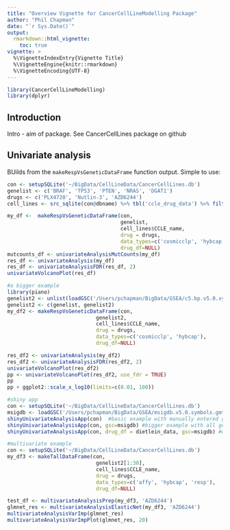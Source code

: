 ```yaml
---
title: "Overview Vignette for CancerCellLineModelling Package"
author: "Phil Chapman"
date: "`r Sys.Date()`"
output: 
  rmarkdown::html_vignette: 
    toc: true
vignette: >
  %\VignetteIndexEntry{Vignette Title}
  %\VignetteEngine{knitr::rmarkdown}
  %\VignetteEncoding{UTF-8}
---
```


```r
library(CancerCellLineModelling)
library(dplyr)
```

## Introduction
Intro - aim of package.  See CancerCellLines package on github

## Univariate analysis
BUilds from the `makeRespVsGeneticDataFrame` function output.  Simple to use:

```r

con <- setupSQLite('~/BigData/CellLineData/CancerCellLines.db')
genelist <- c('BRAF', 'TP53', 'PTEN', 'NRAS', 'DGAT1')
drugs <- c('PLX4720', 'Nutlin-3', 'AZD6244')
cell_lines <- src_sqlite(con@dbname) %>% tbl('ccle_drug_data') %>% filter(Compound %in% drugs) %>% select(CCLE_name) %>%     distinct() %>% collect() %>% as.data.frame

my_df <-  makeRespVsGeneticDataFrame(con, 
                                     genelist, 
                                     cell_lines$CCLE_name, 
                                     drug = drugs, 
                                     data_types=c('cosmicclp', 'hybcap'), 
                                     drug_df=NULL)
mutcounts_df <- univariateAnalysisMutCounts(my_df)
res_df <- univariateAnalysis(my_df)
res_df <- univariateAnalysisFDR(res_df, 2)
univariateVolcanoPlot(res_df)

#a bigger example
library(piano)
genelist2 <- unlist(loadGSC('/Users/pchapman/BigData/GSEA/c5.bp.v5.0.symbols.gmt')$gsc['DNA_REPAIR'])
genelist2 <- c(genelist, genelist2)
my_df2 <- makeRespVsGeneticDataFrame(con, 
                             genelist2, 
                             cell_lines$CCLE_name, 
                             drug = drugs, 
                             data_types=c('cosmicclp', 'hybcap'), 
                             drug_df=NULL)

res_df2 <- univariateAnalysis(my_df2)
res_df2 <- univariateAnalysisFDR(res_df2, 2)
univariateVolcanoPlot(res_df2)
pp <- univariateVolcanoPlot(res_df2, use_fdr = TRUE)
pp
pp + ggplot2::scale_x_log10(limits=c(0.01, 100))

#shiny app
con <- setupSQLite('~/BigData/CellLineData/CancerCellLines.db')
msigdb <- loadGSC('/Users/pchapman/BigData/GSEA/msigdb.v5.0.symbols.gmt')
shinyUnivariateAnalysisApp(con)  #basic example with manually entered gene names
shinyUnivariateAnalysisApp(con, gsc=msigdb) #bigger example with all gene sets
shinyUnivariateAnalysisApp(con, drug_df = dietlein_data, gsc=msigdb) #custom example with all gene sets

#multivariate example
con <- setupSQLite('~/BigData/CellLineData/CancerCellLines.db')
my_df3 <- makeTallDataFrame(con, 
                             genelist2[1:30], 
                             cell_lines$CCLE_name, 
                             drug = drugs, 
                             data_types=c('affy', 'hybcap', 'resp'), 
                             drug_df=NULL)

test_df <- multivariateAnalysisPrep(my_df3, 'AZD6244')
glmnet_res <- multivariateAnalysisElasticNet(my_df3, 'AZD6244')
multivariateAnalysisVarImp(glmnet_res)
multivariateAnalysisVarImpPlot(glmnet_res, 20)

```



